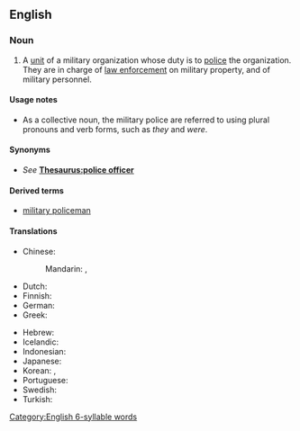 ==English==
{{wikipedia}}

===Noun===
{{en-noun|-}}

# A [[unit]] of a military organization whose duty is to [[police#Verb|police]] the organization. They are in charge of [[law enforcement]] on military property, and of military personnel.

====Usage notes====
* As a collective noun, the military police are referred to using plural pronouns and verb forms, such as ''they'' and ''were''.

====Synonyms====
* ''See'' '''[[Thesaurus:police officer]]'''

====Derived terms====
* [[military policeman]]

====Translations====
{{trans-top|police unit of a military organization}}
* Chinese:
*: Mandarin: {{t+|cmn|憲兵}}, {{t+|cmn|軍警}}
* Dutch: {{t+|nl|marechaussee}}
* Finnish: {{t+|fi|sotilaspoliisi}}
* German: {{t+|de|Militärpolizei|f}}
* Greek: {{t|el|στρατονομία}}
{{trans-mid}}
* Hebrew: {{t+|he|מִשְׁטָרָה צְבָאִית|f|tr=mishtará tsváit|sc=Hebr}}
* Icelandic: {{t|is|herlögregla|f}}
* Indonesian: {{t+|id|polisi militer}}
* Japanese: {{t+|ja|憲兵|tr=kenpei}}
* Korean: {{t+|ko|헌병(憲兵)}}, {{t+|ko|군사경찰(軍事警察)}}
* Portuguese: {{t|pt|polícia militar|f}}
* Swedish: {{t|sv|militärpolis|c}}
* Turkish: {{t+|tr|askerî polis}}
{{trans-bottom}}

[[Category:English 6-syllable words]]